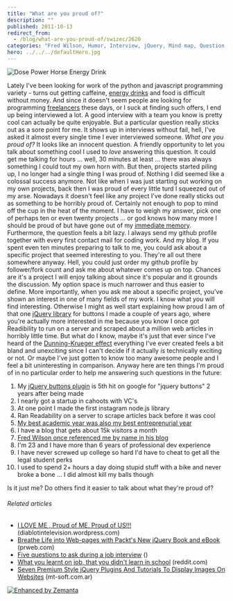 ```yaml
---
title: "What are you proud of?"
description: ""
published: 2011-10-13
redirect_from:
  - /blog/what-are-you-proud-of/swizec/2620
categories: "Fred Wilson, Humor, Interview, jQuery, Mind map, Question, Uncategorized"
hero: ../../../defaultHero.jpg
---
```


![Dose Power Horse Energy Drink](http://swizec.com/blog/wp-content/uploads/2011/10/300px-Power_Horse_Energy_Drink3.jpg "Dose Power Horse Energy Drink")

Lately I've been looking for work of the python and javascript programming variety - turns out getting caffeine, [energy drinks](http://en.wikipedia.org/wiki/Energy_drink "Energy drink") and food is difficult without money. And since it doesn't seem people are looking for programming [freelancers](http://en.wikipedia.org/wiki/Freelancer "Freelancer") these days, or I suck at finding such offers, I end up being interviewed a lot. A good interview with a team you know is pretty cool can actually be quite enjoyable. But a particular question really sticks out as a sore point for me. It shows up in interviews without fail, hell, I've asked it almost every single time I ever interviewed someone. _What are you proud of?_ It looks like an innocent question. A friendly opportunity to let you talk about something cool I used to _love_ answering this question. It could get me talking for hours ... well, 30 minutes at least ... there was always something I could tout my own horn with. But then, projects started piling up, I no longer had a single thing I was proud of. Nothing I did seemed like a colossal success anymore. Not like when I was just starting out working on my own projects, back then I was proud of every little turd I squeezed out of my arse. Nowadays it doesn't feel like any project I've done really sticks out as something to be horribly proud of. Certainly not enough to pop to mind off the cup in the heat of the moment. I have to weigh my answer, pick one of perhaps ten or even twenty projects ... or god knows how many more I should be proud of but have gone out of my [immediate memory](http://en.wikipedia.org/wiki/Working_memory "Working memory"). Furthermore, the question feels a bit lazy. I always send my github profile together with every first contact mail for coding work. And my blog. If you spent even ten minutes preparing to talk to me, you could ask about a specific project that seemed interesting to you. They're all out there somewhere anyway. Hell, you could just order my github profile by follower/fork count and ask me about whatever comes up on top. Chances are it's a project I will enjoy talking about since it's popular and it grounds the discussion. My option space is much narrower and thus easier to define. More importantly, when you ask me about a specific project, you've shown an interest in one of many fields of my work. I know what _you_ will find interesting. Otherwise I might as well start explaining how proud I am of that one [jQuery library](http://jquery.com/ "JQuery") for buttons I made a couple of years ago, where you're actually more interested in me because you know I once got Readibility to run on a server and scraped about a million web articles in horribly little time. But what do I know, maybe it's just that ever since I've heard of the [Dunning-Krueger effect](http://en.wikipedia.org/wiki/Dunning%E2%80%93Kruger_effect "Dunning–Kruger effect") everything I've ever created feels a bit bland and unexciting since I can't decide if it actually _is_ technically exciting or not. Or maybe I've just gotten to know too many awesome people and I feel a bit uninteresting in comparison. Anyway here are ten things I'm proud of in no particular order to help me answering such questions in the future:

1.  My [jQuery buttons plugin](http://swizec.com/code/styledButton/) is 5th hit on google for "jquery buttons" 2 years after being made
2.  I nearly got a startup in cahoots with VC's
3.  At one point I made the first instagram node.js library
4.  Ran Readability on a server to scrape articles back before it was cool
5.  [My best academic year was also my best entreprenurial year](http://swizec.com/blog/doing-a-startup-taught-me-the-value-of-staying-in-school/swizec/1819 "Doing a startup taught me the value of staying in school")
6.  I have a blog that gets about 15k visitors a month
7.  [Fred Wilson](http://www.avc.com/ "Fred Wilson")[ once referenced me by name in his blog](http://www.avc.com/a_vc/2010/09/ping.html)
8.  I'm 23 and I have more than 6 years of professional dev experience
9.  I have never screwed up college so hard I'd have to cheat to get all the legal student perks
10. I used to spend 2+ hours a day doing stupid stuff with a bike and never broke a bone ... I did almost kill my balls though

Is it just me? Do others find it easier to talk about what they're proud of?

###### Related articles

- [I LOVE ME , Proud of ME, Proud of US!!!](http://diablotintelevision.wordpress.com/2011/09/06/i-love-me-proud-of-me-proud-of-us/) (diablotintelevision.wordpress.com)
- [Breathe Life into Web-pages with Packt's New jQuery Book and eBook](http://www.prweb.com/releases/2011/10/prweb8856078.htm) (prweb.com)
- [Five questions to ask during a job interview](http://www.ksl.com?nid=148&sid=16958094&s_cid=rss-148) ()
- [What you learnt on job, that you didn't learn in school](http://www.reddit.com/r/coding/comments/ksq7m/first_programming_job_what_did_you_learn_on_the/) (reddit.com)
- [Seven Premium Style jQuery Plugins And Tutorials To Display Images On Websites](http://www.mt-soft.com.ar/2011/10/12/seven-premium-style-jquery-plugins-and-tutorials-to-display-images-on-websites/) (mt-soft.com.ar)

[![Enhanced by Zemanta](http://img.zemanta.com/zemified_e.png?x-id=7de9171c-aa1f-48a7-a3c7-1deb4f49d342)](http://www.zemanta.com/ "Enhanced by Zemanta")
